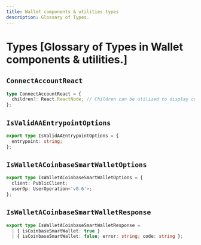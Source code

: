```yaml
---
title: Wallet components & utilities types
description: Glossary of Types.
---
```


# Types [Glossary of Types in Wallet components & utilities.]

## `ConnectAccountReact`

```ts
type ConnectAccountReact = {
  children?: React.ReactNode; // Children can be utilized to display customized content when the wallet is connected
};
```

## `IsValidAAEntrypointOptions`

```ts
export type IsValidAAEntrypointOptions = {
  entrypoint: string;
};
```

## `IsWalletACoinbaseSmartWalletOptions`

```ts
export type IsWalletACoinbaseSmartWalletOptions = {
  client: PublicClient;
  userOp: UserOperation<'v0.6'>;
};
```

## `IsWalletACoinbaseSmartWalletResponse`

```ts
export type IsWalletACoinbaseSmartWalletResponse =
  | { isCoinbaseSmartWallet: true }
  | { isCoinbaseSmartWallet: false; error: string; code: string };
```
